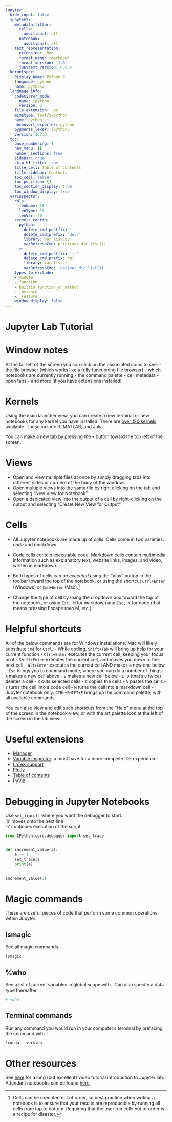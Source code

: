```yaml
---
jupyter:
  hide_input: false
  jupytext:
    metadata_filter:
      cells:
        additional: all
      notebook:
        additional: all
    text_representation:
      extension: .Rmd
      format_name: rmarkdown
      format_version: '1.0'
      jupytext_version: 0.8.6
  kernelspec:
    display_name: Python 3
    language: python
    name: python3
  language_info:
    codemirror_mode:
      name: ipython
      version: 3
    file_extension: .py
    mimetype: text/x-python
    name: python
    nbconvert_exporter: python
    pygments_lexer: ipython3
    version: 3.7.2
  toc:
    base_numbering: 1
    nav_menu: {}
    number_sections: true
    sideBar: true
    skip_h1_title: true
    title_cell: Table of Contents
    title_sidebar: Contents
    toc_cell: false
    toc_position: {}
    toc_section_display: true
    toc_window_display: true
  varInspector:
    cols:
      lenName: 16
      lenType: 16
      lenVar: 40
    kernels_config:
      python:
        delete_cmd_postfix: ''
        delete_cmd_prefix: 'del '
        library: var_list.py
        varRefreshCmd: print(var_dic_list())
      r:
        delete_cmd_postfix: ') '
        delete_cmd_prefix: rm(
        library: var_list.r
        varRefreshCmd: 'cat(var_dic_list()) '
    types_to_exclude:
    - module
    - function
    - builtin_function_or_method
    - instance
    - _Feature
    window_display: false
---
```


# Jupyter Lab Tutorial


# Window notes
At the far left of the screen you can click on the associated icons to see:
- the file browser (which works like a fully functioning file browser)
- which notebooks are currently running
- the command palette
- cell metadata
- open tabs
- and more (if you have extensions installed)


# Kernels
Using the main launcher view, you can create a new terminal or new notebooks for any kernel you have installed. There are [over 120 kernels](https://github.com/jupyter/jupyter/wiki/Jupyter-kernels) available. These include R, MATLAB, and Julia.  

You can make a new tab by pressing the `+` button toward the top left of the screen. 


# Views
- Open and view multiple files at once by simply dragging tabs into different sides or corners of the body of the window.
- Open multiple views into the same file by right clicking on the tab and selecting "New View for Notebook".
- Open a dedicated view into the output of a cell by right-clicking on the output and selecting "Create New View for Output".


# Cells

- All Jupyter notebooks are made up of _cells_. Cells come in two varieties: _code_ and _markdown_.  

- Code cells contain executable code. Markdown cells contain multimedia information such as explanatory text, website links, images, and video, written in markdown.  

- Both types of cells can be _executed_ using the "play" button in the toolbar toward the top of the notebook, or using the shortcut `Ctrl+Enter` (Windows) or `Cmd+Enter` (Mac).[^1]

- Change the type of cell by using the dropdown box toward the top of the notebook, or using `Esc, M` for markdown and `Esc, Y` for code (that means pressing Escape _then_ M, etc.)

[^1]: Cells can be executed out of order, so best practice when writing a notebook is to ensure that your results are reproducible by running all cells from top to bottom. Requiring that the user run cells out of order is a recipe for disaster.


# Helpful shortcuts
All of the below commands are for Windows installations. Mac will likely substitute `Cmd` for `Ctrl`.
- While coding, `Shift+Tab` will bring up help for your current function
- `Ctrl+Enter` executes the current cell, keeping your focus on it
- `Shift+Enter` executes the current cell, and moves you down to the next cell
- `Alt+Enter` executes the current cell AND makes a new one below
- `Esc` brings you to command mode, where you can do a number of things:
    - `A` makes a new cell above
    - `B` makes a new cell below
    - `D D` (that's `D` twice) deletes a cell
    - `X` cuts selected cells
    - `C` copies the cells
    - `V` pastes the cells
    - `Y` turns the cell into a code cell
    - `M` turns the cell into a markdown cell
- Jupyter notebook only: `CTRL+SHIFT+P` brings up the command palette, with all available commands

<div class="alert alert-block alert-info">
You can also view and edit such shortcuts from the "Help" menu at the top of the screen in the notebook view, or with the art palette icon at the left of the screen in the lab view.
</div>


# Useful extensions
- [Manager](https://github.com/jupyter-widgets/ipywidgets/tree/master/packages/jupyterlab-manager)
- [Variable inspector](https://github.com/lckr/jupyterlab-variableInspector): a must have for a more complete IDE experience.
- [LaTeX support](https://github.com/jupyterlab/jupyterlab-latex)
- [Plotly](https://github.com/jupyterlab/jupyter-renderers)
- [Table of contents](https://github.com/jupyterlab/jupyterlab-toc)
- [PyViz](https://github.com/pyviz/pyviz_comms)


# Debugging in Jupyter Notebooks
Use `set_trace()` where you want the debugger to start.<br>
'n' moves onto the next line<br>
'c' continues execution of the script

```python
from IPython.core.debugger import set_trace


def increment_value(a):
    a += 1
    set_trace()
    print(a)

    
increment_value(3)
```

# Magic commands
These are useful pieces of code that perform some common operations within Jupyter.


## lsmagic
See all magic commands.

```python
lsmagic
```

## %who
See a list of current variables in global scope with . Can also specify a data type thereafter.

```python
# %who
```

## Terminal commands
Run any command you would run in your computer's terminal by prefacing the command with `!`

```python
!conda --version
```

# Other resources
See [here](https://www.youtube.com/watch?v=Gzun8PpyBCo) for a long (but excellent) video tutorial introduction to Jupyter lab. Attendant notebooks can be found [here](https://github.com/jupyterlab/scipy2018-jupyterlab-tutorial).
